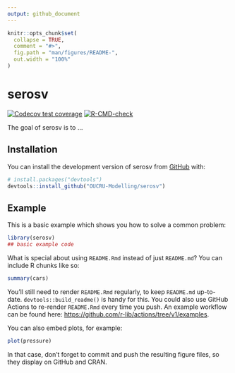 ```yaml
---
output: github_document
---
```


<!-- README.md is generated from README.Rmd. Please edit that file -->

```r
knitr::opts_chunk$set(
  collapse = TRUE,
  comment = "#>",
  fig.path = "man/figures/README-",
  out.width = "100%"
)
```

# serosv

<!-- badges: start -->

[![Codecov test coverage](https://codecov.io/gh/OUCRU-Modelling/serosv/branch/main/graph/badge.svg)](https://app.codecov.io/gh/OUCRU-Modelling/serosv?branch=main)
[![R-CMD-check](https://github.com/OUCRU-Modelling/serosv/actions/workflows/R-CMD-check.yaml/badge.svg)](https://github.com/OUCRU-Modelling/serosv/actions/workflows/R-CMD-check.yaml)
<!-- badges: end -->

The goal of serosv is to ...

## Installation

You can install the development version of serosv from [GitHub](https://github.com/) with:

``` r
# install.packages("devtools")
devtools::install_github("OUCRU-Modelling/serosv")
```

## Example

This is a basic example which shows you how to solve a common problem:

```r
library(serosv)
## basic example code
```

What is special about using `README.Rmd` instead of just `README.md`? You can include R chunks like so:

```r
summary(cars)
```

You'll still need to render `README.Rmd` regularly, to keep `README.md` up-to-date. `devtools::build_readme()` is handy for this. You could also use GitHub Actions to re-render `README.Rmd` every time you push. An example workflow can be found here: <https://github.com/r-lib/actions/tree/v1/examples>.

You can also embed plots, for example:

```r
plot(pressure)
```

In that case, don't forget to commit and push the resulting figure files, so they display on GitHub and CRAN.
